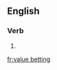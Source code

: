 ==English==

===Verb===
{{head|en|present participle}}

# {{present participle of|value bet|lang=en|nocat=1}}

[[fr:value betting]]